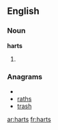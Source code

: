 ==English==

===Noun===
'''harts'''

# {{plural of|[[hart]]}}

===Anagrams===
* {{alphagram|ahrst}}
* [[raths#English|raths]]
* [[trash#English|trash]]

[[ar:harts]]
[[fr:harts]]